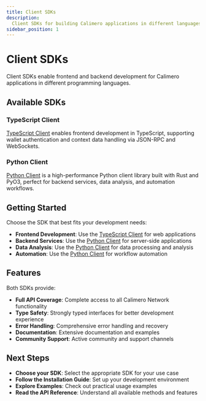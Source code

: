 ```yaml
---
title: Client SDKs
description:
  Client SDKs for building Calimero applications in different languages.
sidebar_position: 1
---
```


# Client SDKs

Client SDKs enable frontend and backend development for Calimero applications in
different programming languages.

## Available SDKs

### TypeScript Client

[TypeScript Client](/developer-tools/SDK/client-sdk/client-ts-sdk) enables
frontend development in TypeScript, supporting wallet authentication and context
data handling via JSON-RPC and WebSockets.

### Python Client

[Python Client](/developer-tools/SDK/client-sdk/calimero-client-py) is a
high-performance Python client library built with Rust and PyO3, perfect for
backend services, data analysis, and automation workflows.

## Getting Started

Choose the SDK that best fits your development needs:

- **Frontend Development**: Use the
  [TypeScript Client](/developer-tools/SDK/client-sdk/client-ts-sdk) for web
  applications
- **Backend Services**: Use the
  [Python Client](/developer-tools/SDK/client-sdk/calimero-client-py) for
  server-side applications
- **Data Analysis**: Use the
  [Python Client](/developer-tools/SDK/client-sdk/calimero-client-py) for data
  processing and analysis
- **Automation**: Use the
  [Python Client](/developer-tools/SDK/client-sdk/calimero-client-py) for
  workflow automation

## Features

Both SDKs provide:

- **Full API Coverage**: Complete access to all Calimero Network functionality
- **Type Safety**: Strongly typed interfaces for better development experience
- **Error Handling**: Comprehensive error handling and recovery
- **Documentation**: Extensive documentation and examples
- **Community Support**: Active community and support channels

## Next Steps

- **Choose your SDK**: Select the appropriate SDK for your use case
- **Follow the Installation Guide**: Set up your development environment
- **Explore Examples**: Check out practical usage examples
- **Read the API Reference**: Understand all available methods and features
